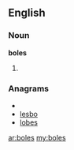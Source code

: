 ==English==

===Noun===
'''boles'''

# {{plural of|[[bole]]}}

===Anagrams===
* {{alphagram|belos}}
* [[lesbo#English|lesbo]]
* [[lobes#English|lobes]]

[[ar:boles]]
[[my:boles]]